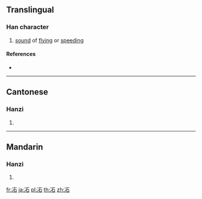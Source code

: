 ==Translingual==

===Han character===
{{Han char|rn=15|rad=冫|as=05|sn=7|four=|canj=IMMR|ids=⿰冫石}}

# [[sound]] of [[flying]] or [[speeding]]

====References====
* {{Han ref|kx=0132.040|hdz=10295.130|uh=34C8|ud=13512}}

----

==Cantonese==

===Hanzi===
{{yue-hanzi|jyut=[[bing1]]|y=bing1}}

# {{defn|lang=yue|sort=冫05}}

----

==Mandarin==

===Hanzi===
{{cmn-hanzi|pin=[[bìng]] ([[bing4]]), [[bèi]] ([[bei4]]), [[fèi]] ([[fei4]])|wg=ping<sup>4</sup>, pei<sup>4</sup>, fei<sup>4</sup>}}

# {{defn|lang=cmn|sort=冫05}}

[[fr:㓈]]
[[ja:㓈]]
[[pl:㓈]]
[[th:㓈]]
[[zh:㓈]]